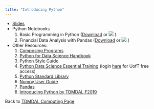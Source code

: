 ```yaml
---
title: "Introducing Python"
---
```


* [Slides](Python_forRBAC.pdf)
* Python Notebooks
    1. Basic Programming in Python (<a href="Basic_Programming_inPython.ipynb" download="Basic_Programming_inPython.ipynb">Download</a> or [![](colab-badge.svg)](https://colab.research.google.com/github/tdmdal/pythonRBAC-workshop/blob/master/docs/Basic_Programming_inPython.ipynb) )
    2. Financial Data Analysis with Pandas (<a href="Financial_Data_Analysis_withPandas.ipynb" download="Financial_Data_Analysis_withPandas.ipynb">Download</a> or [![](colab-badge.svg)](https://colab.research.google.com/github/tdmdal/pythonRBAC-workshop/blob/master/docs/Financial_Data_Analysis_withPandas.ipynb) )

* Other Resources:   
    1. [Composing Programs](http://composingprograms.com/)
    2. [Python for Data Science Handbook](https://jakevdp.github.io/PythonDataScienceHandbook/)
    3. [Python Style Guide](https://pep8.org/#introduction)
    4. [Python Data Science Essential Training](https://www.lynda.com/Python-tutorials/Python-Data-Science-Essential-Training/520233-2.html) (login [here](http://main.its.utoronto.ca/news/free-access-to-lynda-com-online-courses/) for UofT free access)
    5. [Python Standard Library](https://docs.python.org/3/library/)
    6. [Numpy User Guide](https://www.numpy.org/devdocs/user/index.html)
    7. [Pandas](http://pandas.pydata.org/pandas-docs/stable/index.html)
    8. [Introducing Python by TDMDAL F2019](https://tdmdal.github.io/python-workshop/)
    
Back to [TDMDAL Computing Page](https://tdmdal.github.io/)